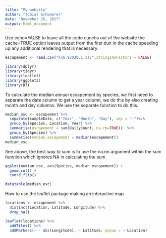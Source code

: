 ```yaml
---
title: "My website"
author: "Tobias Schwoerer"
date: "November 29, 2017"
output: html_document
---
```

Use echo=FALSE to leave all the code cunchs out of the website
the cache=TRUE option leaves output from the first dun in the cache speeding up any additional rendering that is necessary.

```r
escapement <- read.csv("knb.92020.1.csv",stringsAsFactors = FALSE)

```

```r
library(dplyr)
library(tidyr)
library(leaflet)
library(ggplot2)
library(DT)
```

To calculate the median annual escapement by species, we first need to separate the date column to get a year column, we do this by also creating month and day columns. We use the separate function to do this. 

```r
median_esc <- escapement %>%
  separate(sampleDate, c("Year", "Month", "Day"), sep = "-")%>%
  group_by(Species, Location, Year) %>%
  summarise(escapement = sum(DailyCount, na.rm=TRUE))  %>%
  group_by(Species) %>%
  summarise(median_escapement = median(escapement))
median_esc
```
See above, the best way to sum is to use the na.rm argument within the sum function  which ignores NA in calculating the sum. 

```r
ggplot(median_esc, aes(Species, median_escapement)) +
  geom_col() +
  coord_flip()

```

```r
datatable(median_esc)
```

How to use the leaflet package making an interactive map

```r
locations <- escapement %>%
  distinct(Location, Latitude, Longitude) %>%
  drop_na()

leaflet(locations) %>%
  addTiles() %>%
  addMarkers(~ - abs(Longitude), ~ Latitude, popup = ~ Location)

```